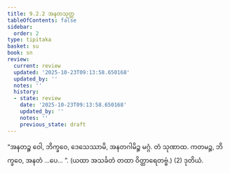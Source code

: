 ```yaml
---
title: 9.2.2 အနတသုတ္တ
tableOfContents: false
sidebar:
  order: 2
type: tipitaka
basket: su
book: sn
review:
  current: review
  updated: '2025-10-23T09:13:58.650168'
  updated_by: ''
  notes: ''
  history:
  - state: review
    date: '2025-10-23T09:13:58.650168'
    updated_by: ''
    notes: ''
    previous_state: draft
---
```



<ReviewStatus review={frontmatter.review} showDetails={true} />

<HypothesisAnnotation frontmatter={frontmatter} />

<DynamicBreadcrumb />

<Division number="378" book="sn" e="ch" v="18" p="335">

<Paragraph number="1708" book="sn">
“အနတဉ္စ ဝေါ, ဘိက္ခဝေ, ဒေသေဿာမိ, အနတဂါမိဉ္စ မဂ္ဂံ. တံ သုဏာထ. ကတမဉ္စ, ဘိက္ခဝေ, အနတံ …ပေ… ”. (ယထာ အသင်္ခတံ တထာ ဝိတ္ထာရေတဗ္ဗံ.) (2)

</Paragraph>
</Division>

<Paragraph number="1709" type="center" book="sn">
ဒုတိယံ.
</Paragraph>